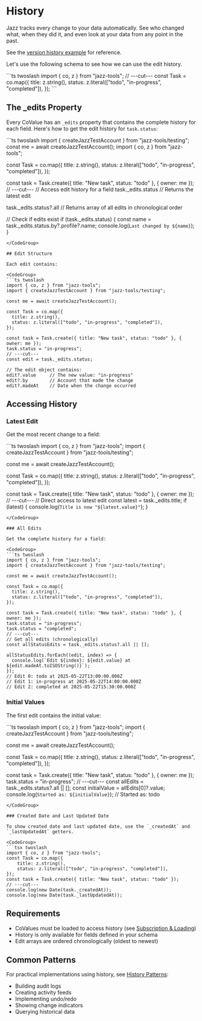 
# History

Jazz tracks every change to your data automatically. See who changed what, when they did it, and even look at your data from any point in the past.

See the [version history example](https://github.com/garden-co/jazz/tree/main/examples/version-history) for reference.

Let's use the following schema to see how we can use the edit history.


<CodeGroup>
  ```ts twoslash
import { co, z } from "jazz-tools";
// ---cut---
const Task = co.map({
    title: z.string(),
    status: z.literal(["todo", "in-progress", "completed"]),
});
  ```
</CodeGroup>

## The _edits Property

Every CoValue has an `_edits` property that contains the complete history for each field. Here's
how to get the edit history for `task.status`:

<CodeGroup>
```ts twoslash
import { createJazzTestAccount } from "jazz-tools/testing";
const me = await createJazzTestAccount();
import { co, z } from "jazz-tools";

const Task = co.map({
  title: z.string(),
  status: z.literal(["todo", "in-progress", "completed"]),
});

const task = Task.create({ title: "New task", status: "todo" }, { owner: me });
// ---cut---
// Access edit history for a field
task._edits.status
// Returns the latest edit

task._edits.status?.all
// Returns array of all edits in chronological order

// Check if edits exist
if (task._edits.status) {
  const name = task._edits.status.by?.profile?.name;
  console.log(`Last changed by ${name}`);
}
```
</CodeGroup>

## Edit Structure

Each edit contains:

<CodeGroup>
```ts twoslash
import { co, z } from "jazz-tools";
import { createJazzTestAccount } from "jazz-tools/testing";

const me = await createJazzTestAccount();

const Task = co.map({
  title: z.string(),
  status: z.literal(["todo", "in-progress", "completed"]),
});

const task = Task.create({ title: "New task", status: "todo" }, { owner: me });
task.status = "in-progress";
// ---cut---
const edit = task._edits.status;

// The edit object contains:
edit?.value     // The new value: "in-progress"
edit?.by        // Account that made the change
edit?.madeAt    // Date when the change occurred
```
</CodeGroup>

## Accessing History

### Latest Edit

Get the most recent change to a field:

<CodeGroup>
```ts twoslash
import { co, z } from "jazz-tools";
import { createJazzTestAccount } from "jazz-tools/testing";

const me = await createJazzTestAccount();

const Task = co.map({
  title: z.string(),
  status: z.literal(["todo", "in-progress", "completed"]),
});

const task = Task.create({ title: "New task", status: "todo" }, { owner: me });
// ---cut---
// Direct access to latest edit
const latest = task._edits.title;
if (latest) {
  console.log(`Title is now "${latest.value}"`);
}
```
</CodeGroup>

### All Edits

Get the complete history for a field:

<CodeGroup>
```ts twoslash
import { co, z } from "jazz-tools";
import { createJazzTestAccount } from "jazz-tools/testing";

const me = await createJazzTestAccount();

const Task = co.map({
  title: z.string(),
  status: z.literal(["todo", "in-progress", "completed"]),
});

const task = Task.create({ title: "New task", status: "todo" }, { owner: me });
task.status = "in-progress";
task.status = "completed";
// ---cut---
// Get all edits (chronologically)
const allStatusEdits = task._edits.status?.all || [];

allStatusEdits.forEach((edit, index) => {
  console.log(`Edit ${index}: ${edit.value} at ${edit.madeAt.toISOString()}`);
});
// Edit 0: todo at 2025-05-22T13:00:00.000Z
// Edit 1: in-progress at 2025-05-22T14:00:00.000Z  
// Edit 2: completed at 2025-05-22T15:30:00.000Z
```
</CodeGroup>

### Initial Values

The first edit contains the initial value:

<CodeGroup>
```ts twoslash
import { co, z } from "jazz-tools";
import { createJazzTestAccount } from "jazz-tools/testing";

const me = await createJazzTestAccount();

const Task = co.map({
  title: z.string(),
  status: z.literal(["todo", "in-progress", "completed"]),
});

const task = Task.create({ title: "New task", status: "todo" }, { owner: me });
task.status = "in-progress";
// ---cut---
const allEdits = task._edits.status?.all || [];
const initialValue = allEdits[0]?.value;
console.log(`Started as: ${initialValue}`);
// Started as: todo
```
</CodeGroup>

### Created Date and Last Updated Date

To show created date and last updated date, use the `_createdAt` and `_lastUpdatedAt` getters.

<CodeGroup>
```tsx twoslash
import { co, z } from "jazz-tools";
const Task = co.map({
    title: z.string(),
    status: z.literal(["todo", "in-progress", "completed"]),
});
const task = Task.create({ title: "New task", status: "todo" });
// ---cut---
console.log(new Date(task._createdAt));
console.log(new Date(task._lastUpdatedAt));
```
</CodeGroup>

## Requirements

- CoValues must be loaded to access history (see [Subscription & Loading](/docs/using-covalues/subscription-and-loading))
- History is only available for fields defined in your schema
- Edit arrays are ordered chronologically (oldest to newest)

## Common Patterns

For practical implementations using history, see [History Patterns](/docs/design-patterns/history-patterns):
- Building audit logs
- Creating activity feeds  
- Implementing undo/redo
- Showing change indicators
- Querying historical data
